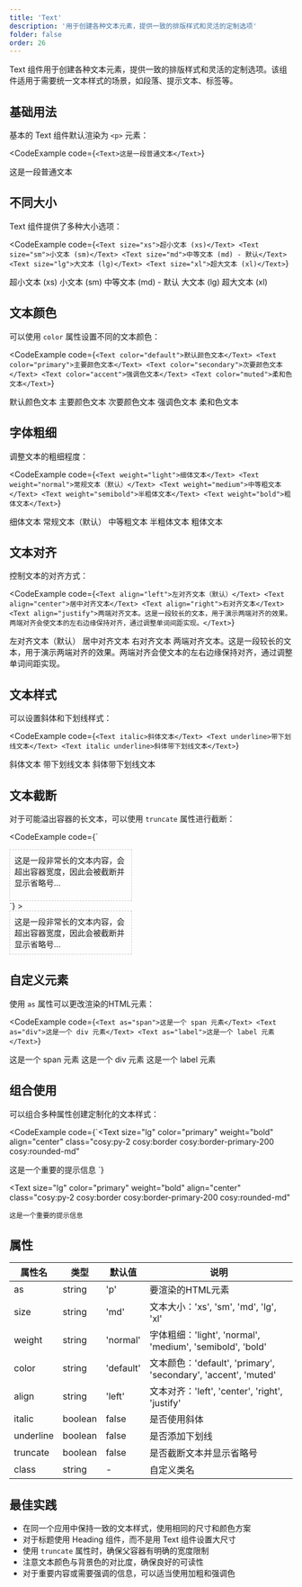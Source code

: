 ```yaml
---
title: 'Text'
description: '用于创建各种文本元素，提供一致的排版样式和灵活的定制选项'
folder: false
order: 26
---
```



Text 组件用于创建各种文本元素，提供一致的排版样式和灵活的定制选项。该组件适用于需要统一文本样式的场景，如段落、提示文本、标签等。

## 基础用法

基本的 Text 组件默认渲染为 `<p>` 元素：

<CodeExample
  code={`<Text>这是一段普通文本</Text>`}
>
  <Text>这是一段普通文本</Text>
</CodeExample>

## 不同大小

Text 组件提供了多种大小选项：

<CodeExample
  code={`<Text size="xs">超小文本 (xs)</Text>
<Text size="sm">小文本 (sm)</Text>
<Text size="md">中等文本 (md) - 默认</Text>
<Text size="lg">大文本 (lg)</Text>
<Text size="xl">超大文本 (xl)</Text>`}
>
  <Text size="xs">超小文本 (xs)</Text>
  <Text size="sm">小文本 (sm)</Text>
  <Text size="md">中等文本 (md) - 默认</Text>
  <Text size="lg">大文本 (lg)</Text>
  <Text size="xl">超大文本 (xl)</Text>
</CodeExample>

## 文本颜色

可以使用 `color` 属性设置不同的文本颜色：

<CodeExample
  code={`<Text color="default">默认颜色文本</Text>
<Text color="primary">主要颜色文本</Text>
<Text color="secondary">次要颜色文本</Text>
<Text color="accent">强调色文本</Text>
<Text color="muted">柔和色文本</Text>`}
>
  <Text color="default">默认颜色文本</Text>
  <Text color="primary">主要颜色文本</Text>
  <Text color="secondary">次要颜色文本</Text>
  <Text color="accent">强调色文本</Text>
  <Text color="muted">柔和色文本</Text>
</CodeExample>

## 字体粗细

调整文本的粗细程度：

<CodeExample
  code={`<Text weight="light">细体文本</Text>
<Text weight="normal">常规文本（默认）</Text>
<Text weight="medium">中等粗文本</Text>
<Text weight="semibold">半粗体文本</Text>
<Text weight="bold">粗体文本</Text>`}
>
  <Text weight="light">细体文本</Text>
  <Text weight="normal">常规文本（默认）</Text>
  <Text weight="medium">中等粗文本</Text>
  <Text weight="semibold">半粗体文本</Text>
  <Text weight="bold">粗体文本</Text>
</CodeExample>

## 文本对齐

控制文本的对齐方式：

<CodeExample
  code={`<Text align="left">左对齐文本（默认）</Text>
<Text align="center">居中对齐文本</Text>
<Text align="right">右对齐文本</Text>
<Text align="justify">两端对齐文本。这是一段较长的文本，用于演示两端对齐的效果。两端对齐会使文本的左右边缘保持对齐，通过调整单词间距实现。</Text>`}
>
  <Text align="left">左对齐文本（默认）</Text>
  <Text align="center">居中对齐文本</Text>
  <Text align="right">右对齐文本</Text>
  <Text align="justify">两端对齐文本。这是一段较长的文本，用于演示两端对齐的效果。两端对齐会使文本的左右边缘保持对齐，通过调整单词间距实现。</Text>
</CodeExample>

## 文本样式

可以设置斜体和下划线样式：

<CodeExample
  code={`<Text italic>斜体文本</Text>
<Text underline>带下划线文本</Text>
<Text italic underline>斜体带下划线文本</Text>`}
>
  <Text italic>斜体文本</Text>
  <Text underline>带下划线文本</Text>
  <Text italic underline>斜体带下划线文本</Text>
</CodeExample>

## 文本截断

对于可能溢出容器的长文本，可以使用 `truncate` 属性进行截断：

<CodeExample
  code={`<div style="width: 200px; border: 1px dashed #ccc; padding: 8px;">
  <Text truncate>这是一段非常长的文本内容，会超出容器宽度，因此会被截断并显示省略号...</Text>
</div>`}
>
  <div style="width: 200px; border: 1px dashed #ccc; padding: 8px;">
    <Text truncate>这是一段非常长的文本内容，会超出容器宽度，因此会被截断并显示省略号...</Text>
  </div>
</CodeExample>

## 自定义元素

使用 `as` 属性可以更改渲染的HTML元素：

<CodeExample
  code={`<Text as="span">这是一个 span 元素</Text>
<Text as="div">这是一个 div 元素</Text>
<Text as="label">这是一个 label 元素</Text>`}
>
  <Text as="span">这是一个 span 元素</Text>
  <Text as="div">这是一个 div 元素</Text>
  <Text as="label">这是一个 label 元素</Text>
</CodeExample>

## 组合使用

可以组合多种属性创建定制化的文本样式：

<CodeExample
  code={`<Text 
  size="lg" 
  color="primary" 
  weight="bold" 
  align="center"
  class="cosy:py-2 cosy:border cosy:border-primary-200 cosy:rounded-md"
>
  这是一个重要的提示信息
</Text>`}
>
  <Text 
    size="lg" 
    color="primary" 
    weight="bold" 
    align="center"
    class="cosy:py-2 cosy:border cosy:border-primary-200 cosy:rounded-md"
  >
    这是一个重要的提示信息
  </Text>
</CodeExample>

## 属性

| 属性名 | 类型 | 默认值 | 说明 |
| ------ | ---- | ------ | ---- |
| as | string | 'p' | 要渲染的HTML元素 |
| size | string | 'md' | 文本大小：'xs', 'sm', 'md', 'lg', 'xl' |
| weight | string | 'normal' | 字体粗细：'light', 'normal', 'medium', 'semibold', 'bold' |
| color | string | 'default' | 文本颜色：'default', 'primary', 'secondary', 'accent', 'muted' |
| align | string | 'left' | 文本对齐：'left', 'center', 'right', 'justify' |
| italic | boolean | false | 是否使用斜体 |
| underline | boolean | false | 是否添加下划线 |
| truncate | boolean | false | 是否截断文本并显示省略号 |
| class | string | - | 自定义类名 |

## 最佳实践

- 在同一个应用中保持一致的文本样式，使用相同的尺寸和颜色方案
- 对于标题使用 Heading 组件，而不是用 Text 组件设置大尺寸
- 使用 `truncate` 属性时，确保父容器有明确的宽度限制
- 注意文本颜色与背景色的对比度，确保良好的可读性
- 对于重要内容或需要强调的信息，可以适当使用加粗和强调色 
